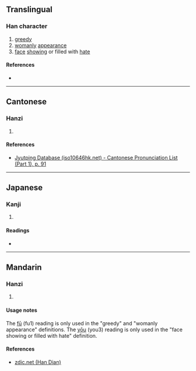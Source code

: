 {{character info/new}}
==Translingual==

===Han character===
{{Han char|rn=38|rad=女|as=04|sn=7|four=|canj=VQO|ids=⿰女夫}}

# [[greedy]]
# [[womanly]] [[appearance]]
# [[face]] [[showing]] or filled with [[hate]]

====References====
* {{Han ref|kx=0256.070|dkj=06073|dj=0520.060|hdz=21029.100|uh=598B|ud=22923}}

----

==Cantonese==

===Hanzi===
{{yue-hanzi|jyut=[[fu1]]|y=fu1}}

# {{defn|lang=yue|sort=女04}}

====References====
* [http://www.iso10646hk.net/jp/document/download.jsp Jyutping Database (iso10646hk.net) - Cantonese Pronunciation List (Part 1), p. 91]

----

==Japanese==

===Kanji===
{{ja-kanji|grade=|rs=女04}}

# {{defn|lang=ja|sort=女04}}

====Readings====
* {{ja-readings|on=[[ふ]] (fu), [[よう]] (yō), [[う]] (u)|kun=[[むさぼるさま]] (musaborusama), [[せ]] (se), [[せうと]] (seuto)}}

----

==Mandarin==

===Hanzi===
{{cmn-hanzi|pin=[[fū]] ([[fu1]]), [[yōu]] ([[you3]])|wg=fu<sup>1</sup>, you<sup>3</sup>}}

# {{defn|lang=cmn|sort=女04}}

====Usage notes====
The [[fū]] (fu1) reading is only used in the "greedy" and "womanly appearance" definitions. The [[yōu]] (you3) reading is only used in the "face showing or filled with hate" definition.

====References====
* [http://www.zdic.net/z/17/js/598B.htm zdic.net (Han Dian)]